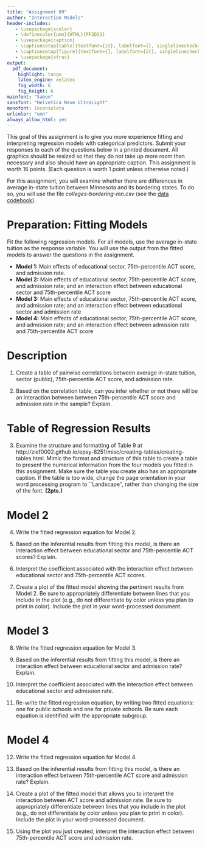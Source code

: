 ```yaml
---
title: "Assignment 09"
author: "Interaction Models"
header-includes:
   - \usepackage{xcolor}
   - \definecolor{umn}{HTML}{FF2D21}
   - \usepackage{caption}
   - \captionsetup[table]{textfont={it}, labelfont={}, singlelinecheck=false, labelsep=newline}
   - \captionsetup[figure]{textfont={}, labelfont={it}, singlelinecheck=false, labelsep=period}
   - \usepackage{xfrac}
output: 
  pdf_document:
    highlight: tango
    latex_engine: xelatex
    fig_width: 6
    fig_height: 6
mainfont: "Sabon"
sansfont: "Helvetica Neue UltraLight"
monofont: Inconsolata
urlcolor: "umn"
always_allow_html: yes
---
```


\frenchspacing

This goal of this assignment is to give you more experience fitting and interpreting regression models with categorical predictors. Submit your responses to each of the questions below in a printed document. All graphics should be resized so that they do not take up more room than necessary and also should have an appropriate caption. This assignment is worth 16 points. (Each question is worth 1 point unless otherwise noted.)

For this assignment, you will examine whether there are differences in average in-state tuition between Minnesota and its bordering states. To do so, you will use the file *colleges-bordering-mn.csv* (see the [data codebook](http://zief0002.github.io/epsy-8251/codebooks/colleges-bordering-mn.html)).


# Preparation: Fitting Models

Fit the following regression models. For all models, use the average in-state tuition as the response variable. You will use the output from the fitted models to answer the questions in the assignment.

- **Model 1:** Main effects of educational sector, 75th-percentile ACT score, and admission rate. 
- **Model 2:** Main effects of educational sector, 75th-percentile ACT score, and admission rate; and an interaction effect between educational sector and 75th-percentile ACT score
- **Model 3:** Main effects of educational sector, 75th-percentile ACT score, and admission rate; and an interaction effect between educational sector and admission rate
- **Model 4:** Main effects of educational sector, 75th-percentile ACT score, and admission rate; and an interaction effect between admission rate and 75th-percentile ACT score


# Description

1. Create a table of pairwise correlations between average in-state tuition, sector (public), 75th-percentile ACT score, and admission rate.

2. Based on the correlation table, can you infer whether or not there will be an interaction between between 75th-percentile ACT score and admission rate in the sample? Explain.

# Table of Regression Results

3. Examine the structure and formatting of Table 9 at http://zief0002.github.io/epsy-8251/misc/creating-tables/creating-tables.html. Mimic the format and structure of this table to create a table to present the numerical information from the four models you fitted in this assignment. Make sure the table you create also has an appropriate caption. If the table is too wide, change the page orientation in your word processing program to ``Landscape'', rather than changing the size of the font. **(2pts.)**

\newpage

# Model 2

4. Write the fitted regression equation for Model 2.

5. Based on the inferential results from fitting this model, is there an interaction effect between educational sector and 75th-percentile ACT scores? Explain.

6. Interpret the coefficient associated with the interaction effect between educational sector and 75th-percentile ACT scores.

7. Create a plot of the fitted model showing the pertinent results from Model 2. Be sure to appropriately differentiate between lines that you include in the plot (e.g., do not differentiate by color unless you plan to print in color). Include the plot in your word-processed document. 

# Model 3

8. Write the fitted regression equation for Model 3.

9. Based on the inferential results from fitting this model, is there an interaction effect between educational sector and admission rate? Explain.

10. Interpret the coefficient associated with the interaction effect between educational sector and admission rate.

11. Re-write the fitted regression equation, by writing two fitted equations: one for public schools and one for private schools. Be sure each equation is identified with the appropriate subgroup.

# Model 4

12. Write the fitted regression equation for Model 4.

13. Based on the inferential results from fitting this model, is there an interaction effect between 75th-percentile ACT score and admission rate? Explain.

14. Create a plot of the fitted model that allows you to interpret the interaction between ACT score and admission rate. Be sure to appropriately differentiate between lines that you include in the plot (e.g., do not differentiate by color unless you plan to print in color). Include the plot in your word-processed document.

15. Using the plot you just created, interpret the interaction effect between 75th-percentile ACT score and admission rate. 
